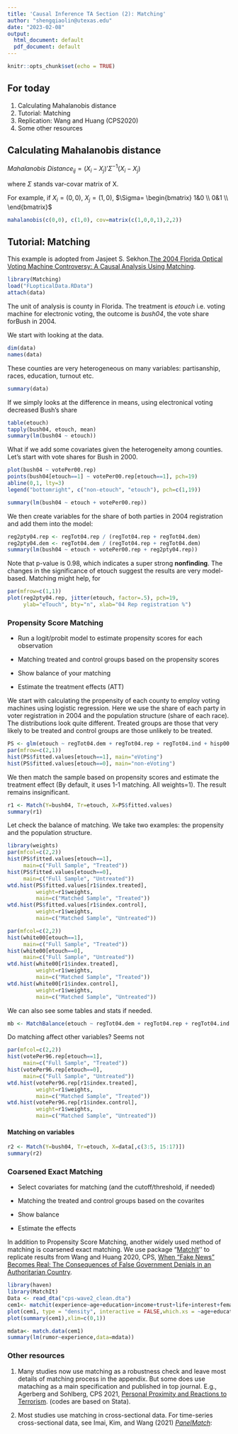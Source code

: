 ```yaml
---
title: 'Causal Inference TA Section (2): Matching'
author: "shengqiaolin@utexas.edu"
date: "2023-02-08"
output:
  html_document: default
  pdf_document: default
---
```


```r
knitr::opts_chunk$set(echo = TRUE)
```

## For today

<ol>

<li>Calculating Mahalanobis distance</li>

<li>Tutorial: Matching</li>

<li>Replication: Wang and Huang (CPS2020)</li>

<li>Some other resources</li>

</ol>

## Calculating Mahalanobis distance

$Mahalanobis\ Distance_{ij} = (X_i − X_j )′\Sigma^{−1}(X_i − X_j )$

where $\Sigma$ stands var-covar matrix of X.

For example, if $X_i=(0,0)$, $X_j=(1,0)$, $\Sigma= \begin{bmatrix} 1&0 \\ 0&1 \\ \end{bmatrix}$

```r
mahalanobis(c(0,0), c(1,0), cov=matrix(c(1,0,0,1),2,2))
```

## Tutorial: Matching

This example is adopted from Jasjeet S. Sekhon.[The 2004 Florida Optical Voting Machine Controversy: A Causal Analysis Using Matching](http://sekhon.berkeley.edu/papers/SekhonOpticalMatch.pdf).

```r
library(Matching)
load("FLopticalData.RData")
attach(data)
```

The unit of analysis is county in Florida. The treatment is *etouch* i.e. voting machine for electronic voting, the outcome is *bush04*, the vote share forBush in 2004.

We start with looking at the data.

```r
dim(data)
names(data)
```

These counties are very heterogeneous on many variables: partisanship, races, education, turnout etc.

```r
summary(data)
```

If we simply looks at the difference in means, using electronical voting decreased Bush's share

```r
table(etouch)
tapply(bush04, etouch, mean)
summary(lm(bush04 ~ etouch))
```

What if we add some covariates given the heterogeneity among counties. Let's start with vote shares for Bush in 2000.

```r
plot(bush04 ~ votePer00.rep)
points(bush04[etouch==1] ~ votePer00.rep[etouch==1], pch=19)
abline(0,1, lty=3)
legend("bottomright", c("non-etouch", "etouch"), pch=c(1,19))
```

```r
summary(lm(bush04 ~ etouch + votePer00.rep))
```

We then create variables for the share of both parties in 2004 registration and add them into the model:

```r
reg2pty04.rep <- regTot04.rep / (regTot04.rep + regTot04.dem)
reg2pty04.dem <- regTot04.dem / (regTot04.rep + regTot04.dem)
summary(lm(bush04 ~ etouch + votePer00.rep + reg2pty04.rep))
```

Note that p-value is 0.98, which indicates a super strong **nonfinding**. The changes in the significance of etouch suggest the results are very model-based. Matching might help, for

```r
par(mfrow=c(1,1))
plot(reg2pty04.rep, jitter(etouch, factor=.5), pch=19,
     ylab="eTouch", bty="n", xlab="04 Rep registration %")
```

### Propensity Score Matching

-   Run a logit/probit model to estimate propensity scores for each observation

-   Matching treated and control groups based on the propensity scores

-   Show balance of your matching

-   Estimate the treatment effects (ATT)

We start with calculating the propensity of each county to employ voting machines using logistic regression. Here we use the share of each party in voter registration in 2004 and the population structure (share of each race). The distributions look quite different. Treated groups are those that very likely to be treated and control groups are those unlikely to be treated.

```r
PS <- glm(etouch ~ regTot04.dem + regTot04.rep + regTot04.ind + hisp00 + white00 + black00, family=binomial(link="logit"))
par(mfrow=c(2,1))
hist(PS$fitted.values[etouch==1], main="eVoting")
hist(PS$fitted.values[etouch==0], main="non-eVoting")
```

We then match the sample based on propensity scores and estimate the treatment effect (By default, it uses 1-1 matching. All weights=1). The result remains insignificant.

```r
r1 <- Match(Y=bush04, Tr=etouch, X=PS$fitted.values)
summary(r1)
```

Let check the balance of matching. We take two examples: the propensity and the population structure.

```r
library(weights)
par(mfcol=c(2,2))
hist(PS$fitted.values[etouch==1],
     main=c("Full Sample", "Treated"))
hist(PS$fitted.values[etouch==0], 
     main=c("Full Sample", "Untreated"))
wtd.hist(PS$fitted.values[r1$index.treated],
         weight=r1$weights,
         main=c("Matched Sample", "Treated"))
wtd.hist(PS$fitted.values[r1$index.control],
         weight=r1$weights,
         main=c("Matched Sample", "Untreated"))
```

```r
par(mfcol=c(2,2))
hist(white00[etouch==1],
     main=c("Full Sample", "Treated"))
hist(white00[etouch==0], 
     main=c("Full Sample", "Untreated"))
wtd.hist(white00[r1$index.treated],
         weight=r1$weights,
         main=c("Matched Sample", "Treated"))
wtd.hist(white00[r1$index.control],
         weight=r1$weights,
         main=c("Matched Sample", "Untreated"))
```

We can also see some tables and stats if needed.

```r
mb <- MatchBalance(etouch ~ regTot04.dem + regTot04.rep + regTot04.ind + hisp00 + white00 + black00,  match.out=r1)
```

Do matching affect other variables? Seems not

```r
par(mfcol=c(2,2))
hist(votePer96.rep[etouch==1],
     main=c("Full Sample", "Treated"))
hist(votePer96.rep[etouch==0], 
     main=c("Full Sample", "Untreated"))
wtd.hist(votePer96.rep[r1$index.treated],
         weight=r1$weights,
         main=c("Matched Sample", "Treated"))
wtd.hist(votePer96.rep[r1$index.control],
         weight=r1$weights,
         main=c("Matched Sample", "Untreated"))
```

#### Matching on variables

```r
r2 <- Match(Y=bush04, Tr=etouch, X=data[,c(3:5, 15:17)])
summary(r2)
```

### Coarsened Exact Matching

-   Select covariates for matching (and the cutoff/threshold, if needed)

-   Matching the treated and control groups based on the covarites

-   Show balance

-   Estimate the effects

In addition to Propensity Score Matching, another widely used method of matching is coarsened exact matching. We use package "[MatchIt](https://kosukeimai.github.io/MatchIt/index.html)'' to replicate results from Wang and Huang 2020, CPS, [When "Fake News" Becomes Real: The Consequences of False Government Denials in an Authoritarian Country](https://doi.org/10.1177/0010414020957672).

```r
library(haven)
library(MatchIt)
Data <- read_dta("cps-wave2_clean.dta")
cem1<- matchit(experience~age+education+income+trust+life+interest+female+rural+ccpmembership,method = 'cem',data=Data)
plot(cem1, type = "density", interactive = FALSE,which.xs = ~age+education+income)
plot(summary(cem1),xlim=c(0,1))
```

```r
mdata<- match.data(cem1)
summary(lm(rumor~experience,data=mdata))
```

### Other resources

<ol>

<li>

Many studies now use matching as a robustness check and leave most details of matching process in the appendix. But some does use mataching as a main specification and published in top journal. E.g., Agerberg and Sohlberg, CPS 2021, [Personal Proximity and Reactions to Terrorism](https://doi.org/10.1177/0010414021997162). (codes are based on Stata).

<li>

Most studies use matching in cross-sectional data. For time-series cross-sectional data, see Imai, Kim, and Wang (2021) [*PanelMatch*](https://cran.r-project.org/web/packages/PanelMatch/index.html):

</ol>
